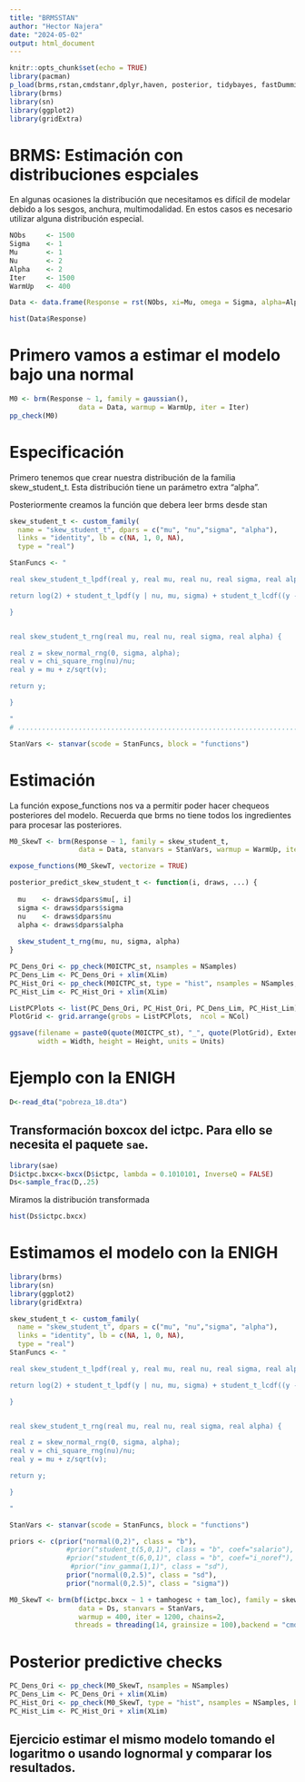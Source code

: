 ---
title: "BRMSSTAN"
author: "Hector Najera"
date: "2024-05-02"
output: html_document
---

```{r setup, include=FALSE}
knitr::opts_chunk$set(echo = TRUE)
library(pacman)
p_load(brms,rstan,cmdstanr,dplyr,haven, posterior, tidybayes, fastDummies)
library(brms)
library(sn)
library(ggplot2)
library(gridExtra)
```


# BRMS: Estimación con distribuciones espciales

En algunas ocasiones la distribución que necesitamos es difícil de modelar debido a los sesgos, anchura, multimodalidad. En estos casos es necesario utilizar alguna distribución especial. 

```{r}
NObs     <- 1500
Sigma    <- 1
Mu       <- 1
Nu       <- 2 
Alpha    <- 2
Iter     <- 1500
WarmUp   <- 400

Data <- data.frame(Response = rst(NObs, xi=Mu, omega = Sigma, alpha=Alpha, nu=Nu))
```

```{r}
hist(Data$Response)
```

# Primero vamos a estimar el modelo bajo una normal

```{r}
M0 <- brm(Response ~ 1, family = gaussian(), 
                 data = Data, warmup = WarmUp, iter = Iter)
pp_check(M0)
```

# Especificación 

Primero tenemos que crear nuestra distribución de la familia skew_student_t. Esta distribución tiene un parámetro extra "alpha". 

Posteriormente creamos la función que debera leer brms desde stan

```{r}
skew_student_t <- custom_family(
  name = "skew_student_t", dpars = c("mu", "nu","sigma", "alpha"),
  links = "identity", lb = c(NA, 1, 0, NA),
  type = "real")

StanFuncs <- "

real skew_student_t_lpdf(real y, real mu, real nu, real sigma, real alpha) {

return log(2) + student_t_lpdf(y | nu, mu, sigma) + student_t_lcdf((y - mu)/sigma * alpha | nu,0, 1);

}


real skew_student_t_rng(real mu, real nu, real sigma, real alpha) {

real z = skew_normal_rng(0, sigma, alpha);
real v = chi_square_rng(nu)/nu;  
real y = mu + z/sqrt(v);

return y;

}

"
# ........................................................................................ Stan vars   

StanVars <- stanvar(scode = StanFuncs, block = "functions")
```

# Estimación

La función expose_functions nos va a permitir poder hacer chequeos posteriores del modelo. Recuerda que brms no tiene todos los ingredientes para procesar las posteriores. 

```{r}
M0_SkewT <- brm(Response ~ 1, family = skew_student_t, 
                 data = Data, stanvars = StanVars, warmup = WarmUp, iter = Iter)

expose_functions(M0_SkewT, vectorize = TRUE)

posterior_predict_skew_student_t <- function(i, draws, ...) {
  
  mu    <- draws$dpars$mu[, i]
  sigma <- draws$dpars$sigma
  nu    <- draws$dpars$nu
  alpha <- draws$dpars$alpha
  
  skew_student_t_rng(mu, nu, sigma, alpha)
}

PC_Dens_Ori <- pp_check(M0ICTPC_st, nsamples = NSamples)
PC_Dens_Lim <- PC_Dens_Ori + xlim(XLim)
PC_Hist_Ori <- pp_check(M0ICTPC_st, type = "hist", nsamples = NSamples, binwidth = 0.1)
PC_Hist_Lim <- PC_Hist_Ori + xlim(XLim)

ListPCPlots <- list(PC_Dens_Ori, PC_Hist_Ori, PC_Dens_Lim, PC_Hist_Lim)
PlotGrid <- grid.arrange(grobs = ListPCPlots,  ncol = NCol) 

ggsave(filename = paste0(quote(M0ICTPC_st), "_", quote(PlotGrid), Extension), plot = PlotGrid,
       width = Width, height = Height, units = Units)

```

# Ejemplo con la ENIGH

```{r}
D<-read_dta("pobreza_18.dta")
```

## Transformación boxcox del ictpc. Para ello se necesita el paquete `sae`.

```{r}
library(sae)
D$ictpc.bxcx<-bxcx(D$ictpc, lambda = 0.1010101, InverseQ = FALSE)
Ds<-sample_frac(D,.25)
```

Miramos la distribución transformada

```{r}
hist(Ds$ictpc.bxcx)
```

# Estimamos el modelo con la ENIGH

```{r}
library(brms)
library(sn)
library(ggplot2)
library(gridExtra)

skew_student_t <- custom_family(
  name = "skew_student_t", dpars = c("mu", "nu","sigma", "alpha"),
  links = "identity", lb = c(NA, 1, 0, NA),
  type = "real")
StanFuncs <- "

real skew_student_t_lpdf(real y, real mu, real nu, real sigma, real alpha) {

return log(2) + student_t_lpdf(y | nu, mu, sigma) + student_t_lcdf((y - mu)/sigma * alpha | nu,0, 1);

}


real skew_student_t_rng(real mu, real nu, real sigma, real alpha) {

real z = skew_normal_rng(0, sigma, alpha);
real v = chi_square_rng(nu)/nu;  
real y = mu + z/sqrt(v);

return y;

}

"

StanVars <- stanvar(scode = StanFuncs, block = "functions")

priors <- c(prior("normal(0,2)", class = "b"),
              #prior("student_t(5,0,1)", class = "b", coef="salario"),
              #prior("student_t(6,0,1)", class = "b", coef="i_noref"),
               #prior("inv_gamma(1,1)", class = "sd"),
              prior("normal(0,2.5)", class = "sd"),
              prior("normal(0,2.5)", class = "sigma"))

M0_SkewT <- brm(bf(ictpc.bxcx ~ 1 + tamhogesc + tam_loc), family = skew_student_t, 
                 data = Ds, stanvars = StanVars,
                 warmup = 400, iter = 1200, chains=2, 
                threads = threading(14, grainsize = 100),backend = "cmdstanr")

```

# Posterior predictive checks

```{r}
PC_Dens_Ori <- pp_check(M0_SkewT, nsamples = NSamples)
PC_Dens_Lim <- PC_Dens_Ori + xlim(XLim)
PC_Hist_Ori <- pp_check(M0_SkewT, type = "hist", nsamples = NSamples, binwidth = 0.1)
PC_Hist_Lim <- PC_Hist_Ori + xlim(XLim)
```

## Ejercicio estimar el mismo modelo tomando el logaritmo o usando lognormal y comparar los resultados. 



